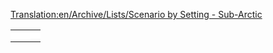 [[Translation:en/Archive/Lists/Scenario by Setting - Sub-Arctic]]
{{en/scenarios by setting}}

{|
|-
|style="border:none;background:white"|
{{en/Scenario/Snowy Highlands}}

|style="border:none;background:white"|
{{en/Scenario/Iceland}}

|style="border:none;background:white"|
{{en/Scenario/Climb up the Mountains}}

|-
|style="border:none;background:white"|
{{en/Scenario/Arctic Industrial 2007}}

|style="border:none;background:white"|
{{en/Scenario/Dale of Scandy}}

|style="border:none;background:white"|
{{en/Scenario/Whistler}}

|-
|style="border:none;background:white"|
{{en/Scenario/Home Delivery}}

|style="border:none;background:white"|
{{en/Scenario/UltimaV Britannia}}
|}